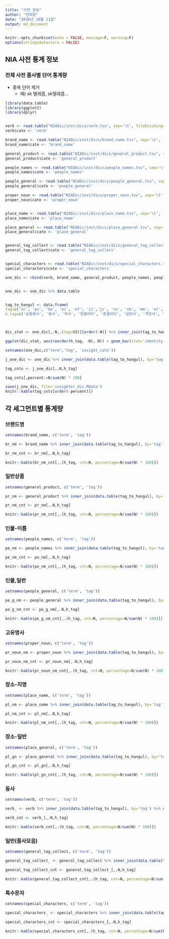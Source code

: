 ```yaml
---
title: "사전 정보"
author: "전희원"
date: "2016년 10월 11일"
output: md_document
---
```


```r
knitr::opts_chunk$set(echo = FALSE, message=F, warning=F)
options(stringsAsFactors = FALSE)
```

## NIA 사전 통계 정보 


### 전체 사전 품사별 단어 통계량 

* 중복 단어 제거 
  + 예) sk 텔레콤, sk텔레콤... 

```r
library(data.table)
library(ggplot2)
library(dplyr)


verb <- read.table("NIADic/inst/dics/verb.tsv", sep='\t', fileEncoding='UTF-8', header=FALSE,colClasses='character')
verb$cate <- 'verb'

brand_name <- read.table("NIADic/inst/dics/brand_name.tsv", sep='\t', fileEncoding='UTF-8', header=FALSE, colClasses='character')
brand_name$cate <- 'brand_name'

general_product <- read.table("NIADic/inst/dics/general_product.tsv", sep='\t', fileEncoding='UTF-8', header=FALSE, colClasses='character')
general_product$cate <- 'general_product'

people_names <- read.table("NIADic/inst/dics/people_names.tsv", sep='\t', fileEncoding='UTF-8', header=FALSE,colClasses='character')
people_names$cate <- 'people_names'

people_general <- read.table("NIADic/inst/dics/people_general.tsv", sep='\t', fileEncoding='UTF-8', header=FALSE, colClasses='character')
people_general$cate <- 'people_general'

proper_noun <- read.table("NIADic/inst/dics/proper_noun.tsv", sep='\t', fileEncoding='UTF-8', header=FALSE, colClasses='character')
proper_noun$cate <- 'proper_noun'


place_name <- read.table("NIADic/inst/dics/place_name.tsv", sep='\t', fileEncoding='UTF-8', header=FALSE, colClasses='character')
place_name$cate <- 'place_name'

place_general <- read.table("NIADic/inst/dics/place_general.tsv", sep='\t', fileEncoding='UTF-8', header=FALSE, colClasses='character')
place_general$cate <- 'place_general'


general_tag_collect <- read.table("NIADic/inst/dics/general_tag_collect.tsv", sep='\t', fileEncoding='UTF-8', header=FALSE, colClasses='character')
general_tag_collect$cate <- 'general_tag_collect'


special_characters <- read.table("NIADic/inst/dics/special_characters.tsv", sep='\t', fileEncoding='UTF-8', header=FALSE, colClasses='character')
special_characters$cate <- 'special_characters'

one_dic <- rbind(verb, brand_name, general_product, people_names, people_general, proper_noun, place_name, place_general, general_tag_collect, special_characters)


one_dic <- one_dic %>% data.table


tag_to_hangul <- data.frame(
tag=c('nc', 'pv', 'ma', 'ec', 'ef', 'ii','jc', 'nn', 'nb', 'mm', 'et', 'np', 'f', 'sy', 'xs', 'ep', 'jx', 'sp', 'sf', 'su', 'sd'), 
h_tag=c('보통명사', '동사', '부사', '연결어미', '종결어미', '감탄사', '격조사', '수사', '의존명사', '관형사', '전성어미', '대명사', '외국어', '기타기호', '접미사', '선어말어미', '보조사', '쉼표', '여는 따옴표 또는 묶음표', '단위기호', '이음표'), stringsAsFactors=F)



dic_stat <- one_dic[,.N,.(tag=V2)][order(-N)] %>% inner_join(tag_to_hangul, by='tag')

ggplot(dic_stat, aes(reorder(h_tag, -N), N)) + geom_bar(stat='identity') + theme(axis.text.x=element_text(angle=45))

setnames(one_dic,c("term",'tag', 'insight_cate'))

j_one_dic <- one_dic %>% inner_join(data.table(tag_to_hangul), by='tag') %>% data.table

tag_cnts <- j_one_dic[,.N,h_tag]

tag_cnts[,percent:=N/sum(N) * 100]

save(j_one_dic, file='insighter_dic.RData')
knitr::kable(tag_cnts[order(-percent)])
```

## 각 세그먼트별 통계량 

### 브랜드명 

```r
setnames(brand_name, c('term', 'tag'))

br_nm <- brand_name %>% inner_join(data.table(tag_to_hangul), by='tag') %>% data.table

br_nm_cnt <- br_nm[,.N,h_tag]

knitr::kable(br_nm_cnt[,.(h_tag, cnt=N, percentage=N/sum(N) * 100)])
```


### 일반상품 


```r
setnames(general_product, c('term', 'tag'))

pr_nm <- general_product %>% inner_join(data.table(tag_to_hangul), by='tag') %>% data.table

pr_nm_cnt <- pr_nm[,.N,h_tag]

knitr::kable(pr_nm_cnt[,.(h_tag, cnt=N, percentage=N/sum(N) * 100)])

```


### 인물-이름 


```r
setnames(people_names, c('term', 'tag'))

pe_nm <- people_names %>% inner_join(data.table(tag_to_hangul), by='tag') %>% data.table

pe_nm_cnt <- pe_nm[,.N,h_tag]

knitr::kable(pe_nm_cnt[,.(h_tag, cnt=N, percentage=N/sum(N) * 100)])

```

### 인물,일반

```r
setnames(people_general, c('term', 'tag'))

pe_g_nm <- people_general %>% inner_join(data.table(tag_to_hangul), by='tag') %>% data.table

pe_g_nm_cnt <- pe_g_nm[,.N,h_tag]

knitr::kable(pe_g_nm_cnt[,.(h_tag, cnt=N, percentage=N/sum(N) * 100)])

```


### 고유명사 

```r
setnames(proper_noun, c('term', 'tag'))

pr_noun_nm <- proper_noun %>% inner_join(data.table(tag_to_hangul), by='tag') %>% data.table

pr_noun_nm_cnt <- pr_noun_nm[,.N,h_tag]

knitr::kable(pr_noun_nm_cnt[,.(h_tag, cnt=N, percentage=N/sum(N) * 100)])

```



### 장소-지명 

```r
setnames(place_name, c('term', 'tag'))

pl_nm <- place_name %>% inner_join(data.table(tag_to_hangul), by='tag') %>% data.table

pl_nm_cnt <- pl_nm[,.N,h_tag]

knitr::kable(pl_nm_cnt[,.(h_tag, cnt=N, percentage=N/sum(N) * 100)])
```


### 장소-일반 

```r
setnames(place_general, c('term', 'tag'))

pl_gn <- place_general %>% inner_join(data.table(tag_to_hangul), by='tag') %>% data.table

pl_gn_cnt <- pl_gn[,.N,h_tag]

knitr::kable(pl_gn_cnt[,.(h_tag, cnt=N, percentage=N/sum(N) * 100)])

```


### 동사 

```r
setnames(verb, c('term', 'tag'))

verb_ <- verb %>% inner_join(data.table(tag_to_hangul), by='tag') %>% data.table

verb_cnt <- verb_[,.N,h_tag]

knitr::kable(verb_cnt[,.(h_tag, cnt=N, percentage=N/sum(N) * 100)])
```


### 일반(품사모음)



```r
setnames(general_tag_collect, c('term', 'tag'))

general_tag_collect_ <- general_tag_collect %>% inner_join(data.table(tag_to_hangul), by='tag') %>% data.table

general_tag_collect_cnt <- general_tag_collect_[,.N,h_tag]

knitr::kable(general_tag_collect_cnt[,.(h_tag, cnt=N, percentage=N/sum(N) * 100)][order(-cnt)])

```


### 특수문자

```r
setnames(special_characters, c('term', 'tag'))

special_characters_ <- special_characters %>% inner_join(data.table(tag_to_hangul), by='tag') %>% data.table

special_characters_cnt <- special_characters_[,.N,h_tag]

knitr::kable(special_characters_cnt[,.(h_tag, cnt=N, percentage=N/sum(N) * 100)][order(-cnt)])
```




